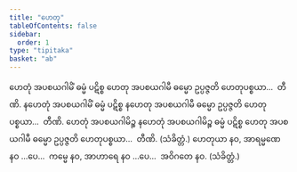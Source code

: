```yaml
---
title: "ဟေတု"
tableOfContents: false
sidebar:
  order: 1
type: "tipitaka"
basket: "ab"
---
```



<DynamicBreadcrumb />

<Division number="314">

<Paragraph number="644">
ဟေတုံ အပစယဂါမိံ ဓမ္မံ ပဋိစ္စ ဟေတု အပစယဂါမီ ဓမ္မော ဥပ္ပဇ္ဇတိ ဟေတုပစ္စယာ…  တီဏိ.
</Paragraph>

<Paragraph number="645">
နဟေတုံ အပစယဂါမိံ ဓမ္မံ ပဋိစ္စ နဟေတု အပစယဂါမီ ဓမ္မော ဥပ္ပဇ္ဇတိ ဟေတုပစ္စယာ…  တီဏိ.
</Paragraph>

<Paragraph number="646">
ဟေတုံ အပစယဂါမိဉ္စ နဟေတုံ အပစယဂါမိဉ္စ ဓမ္မံ ပဋိစ္စ ဟေတု အပစယဂါမီ ဓမ္မော ဥပ္ပဇ္ဇတိ ဟေတုပစ္စယာ…  တီဏိ. (သံခိတ္တံ.)
</Paragraph>

</Division>
<Division number="315">

<Paragraph number="647">
ဟေတုယာ နဝ, အာရမ္မဏေ နဝ …ပေ…  ကမ္မေ နဝ, အာဟာရေ နဝ …ပေ…  အဝိဂတေ နဝ. (သံခိတ္တံ.)
</Paragraph>
</Division>